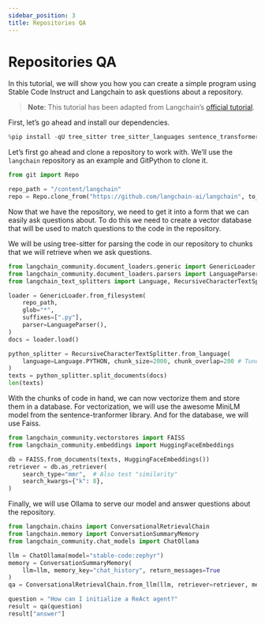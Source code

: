 ```yaml
---
sidebar_position: 3
title: Repositories QA
---
```





# Repositories QA

In this tutorial, we will show you how you can create a simple program
using Stable Code Instruct and Langchain to ask questions about a
repository.

> **Note**: This tutorial has been adapted from Langchain’s [official
> tutorial](https://python.langchain.com/docs/use_cases/code_understanding).

First, let’s go ahead and install our dependencies.

```python
%pip install -qU tree_sitter tree_sitter_languages sentence_transformers langchain langchain-community faiss-cpu GitPython
```

Let’s first go ahead and clone a repository to work with. We’ll use the
`langchain` repository as an example and GitPython to clone it.

```python
from git import Repo

repo_path = "/content/langchain"
repo = Repo.clone_from("https://github.com/langchain-ai/langchain", to_path=repo_path)
```

Now that we have the repository, we need to get it into a form that we
can easily ask questions about. To do this we need to create a vector
database that will be used to match questions to the code in the
repository.

We will be using tree-sitter for parsing the code in our repository to
chunks that we will retrieve when we ask questions.

```python
from langchain_community.document_loaders.generic import GenericLoader
from langchain_community.document_loaders.parsers import LanguageParser
from langchain_text_splitters import Language, RecursiveCharacterTextSplitter

loader = GenericLoader.from_filesystem(
    repo_path,
    glob="*",
    suffixes=[".py"],
    parser=LanguageParser(),
)
docs = loader.load()

python_splitter = RecursiveCharacterTextSplitter.from_language(
    language=Language.PYTHON, chunk_size=2000, chunk_overlap=200 # Tune these parameters to your liking
)
texts = python_splitter.split_documents(docs)
len(texts)
```

With the chunks of code in hand, we can now vectorize them and store
them in a database. For vectorization, we will use the awesome MiniLM
model from the sentence-tranformer library. And for the database, we
will use Faiss.

```python
from langchain_community.vectorstores import FAISS
from langchain_community.embeddings import HuggingFaceEmbeddings

db = FAISS.from_documents(texts, HuggingFaceEmbeddings())
retriever = db.as_retriever(
    search_type="mmr",  # Also test "similarity"
    search_kwargs={"k": 8},
)
```

Finally, we will use Ollama to serve our model and answer questions
about the repository.

```python
from langchain.chains import ConversationalRetrievalChain
from langchain.memory import ConversationSummaryMemory
from langchain_community.chat_models import ChatOllama

llm = ChatOllama(model="stable-code:zephyr")
memory = ConversationSummaryMemory(
    llm=llm, memory_key="chat_history", return_messages=True
)
qa = ConversationalRetrievalChain.from_llm(llm, retriever=retriever, memory=memory)

question = "How can I initialize a ReAct agent?"
result = qa(question)
result["answer"]
```

